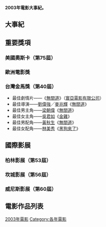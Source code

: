 {{Year_nav_topic6|2003|電影}}
{{C21YearInTopic|2003年}}

'''2003年電影大事紀。'''

== 大事紀 ==

== 重要獎項 ==

=== 美國奧斯卡（第75屆） ===
=== 歐洲電影獎 ===
=== 台灣金馬獎（第40屆） ===
*最佳劇情片——《[[無間道|無間道]]》（[[寰亞電影有限公司|寰亞電影有限公司]]）
*最佳導演——[[劉偉強|劉偉強]]╱[[麥兆輝|麥兆輝]]《[[無間道|無間道]]》
*最佳男主角——[[梁朝偉|梁朝偉]]《[[無間道|無間道]]》
*最佳女主角——[[吳君如|吳君如]]《[[金雞|金雞]]》
*最佳男配角——[[黃秋生|黃秋生]]《[[無間道|無間道]]》
*最佳女配角——[[林美秀|林美秀]]《[[黑狗來了|黑狗來了]]》

== 國際影展 ==
=== 柏林影展（第53屆） ===
=== 坎城影展（第56屆）===
=== 威尼斯影展（第60屆） ===

== 電影作品列表 ==
{{maincat|2003年各國或各語言電影作品列表}}

[[Category:2003年電影|]]
[[Category:各年電影|Category:各年電影]]
